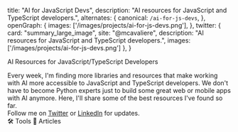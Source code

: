 
  title: "AI for JavaScript Devs",
  description: "AI resources for JavaScript and TypeScript developers.",
  alternates: {
    canonical: `/ai-for-js-devs`,
  },
  openGraph: {
    images: ['/images/projects/ai-for-js-devs.png'],
  },
    twitter: {
      card: "summary_large_image",
      site: "@mcavaliere",
      description: "AI resources for JavaScript and TypeScript developers.",
      images: ['/images/projects/ai-for-js-devs.png']
    },
}

<div className="flex flex-row justify-center mb-10 md:mb-28">
  <CoverImage title="AI for JavaScript Devs" src="/images/projects/ai-for-js-devs.png" width={303} height={153} />
</div>

<Heading1 className="mb-10 text-center">AI Resources for JavaScript/TypeScript Developers</Heading1>

<div className="mb-10 text-center">
  Every week, I'm finding more libraries and resources that make working with AI more accessible to JavaScript and TypeScript developers. We don't have to become Python experts just to build some great web or mobile apps with AI anymore. Here, I'll share some of the best resources I've found so far.
</div>

<div className="mb-10 text-center">
  Follow me on <a className="underline hover:text-primary" href="https://twitter.com/mcavaliere">Twitter</a> or <a className="underline hover:text-primary" href="https://www.linkedin.com/in/mikecavaliere">LinkedIn</a> for updates.
</div>


<Tabs defaultValue="tools">
  <TabsList>
    <TabsTrigger value="tools">🛠️ Tools</TabsTrigger>
    <TabsTrigger value="articles">📄 Articles</TabsTrigger>
  </TabsList>
  <TabsContent value="tools">
    <AIResourcesTable />
  </TabsContent>
  <TabsContent value="articles">
    <AIArticleList />
  </TabsContent>
</Tabs>

